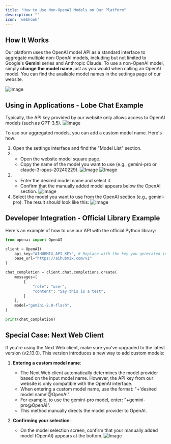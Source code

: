 ```yaml
---
title: "How to Use Non-OpenAI Models on Our Platform"
description: ""
icon: 'webhook'
---
```


## How It Works

Our platform uses the OpenAI model API as a standard interface to aggregate multiple non-OpenAI models, including but not limited to Google's **Gemini** series and Anthropic Claude. To use a non-OpenAI model, simply **change the model name** just as you would when calling an OpenAI model. You can find the available model names in the settings page of our website.

![Image](../media/juhe05.PNG)

## Using in Applications - Lobe Chat Example

Typically, the API key provided by our website only allows access to OpenAI models (such as GPT-3.5).
![Image](../media/juhe1.png)

To use our aggregated models, you can add a custom model name. Here's how:

1. Open the settings interface and find the "Model List" section.
2. - Open the website model square page.
   - Copy the name of the model you want to use (e.g., gemini-pro or claude-3-opus-20240229).
![Image](../media/juhe2.png)
![Image](../media/juhe25.png)
3. - Enter the desired model name and select it.
   - Confirm that the manually added model appears below the OpenAI section.
![Image](../media/juhe3.png)
4. Select the model you want to use from the OpenAI section (e.g., gemini-pro). The result should look like this:
![Image](../media/juhe4.png)

## Developer Integration - Official Library Example

Here's an example of how to use our API with the official Python library:

```python
from openai import OpenAI

client = OpenAI(
    api_key="AIHUBMIX_API_KEY", # Replace with the key you generated in AiHubMix
    base_url="https://aihubmix.com/v1"
)

chat_completion = client.chat.completions.create(
    messages=[
        {
            "role": "user",
            "content": "Say this is a test",
        }
    ],
    model="gemini-2.0-flash",
)

print(chat_completion)
```

## Special Case: Next Web Client

If you're using the Next Web client, make sure you've upgraded to the latest version (v2.13.0). This version introduces a new way to add custom models:

1. **Entering a custom model name**:
   - The Next Web client automatically determines the model provider based on the input model name. However, the API key from our website is only compatible with the OpenAI interface.
   - When entering a custom model name, use the format: "+'desired model name'@OpenAI".
   - For example, to use the gemini-pro model, enter: "+gemini-pro@OpenAI".
   - This method manually directs the model provider to OpenAI.

2. **Confirming your selection**:
   - On the model selection screen, confirm that your manually added model (OpenAI) appears at the bottom.
![Image](../media/juhe5.png)